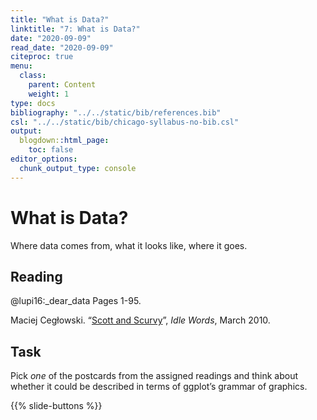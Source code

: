 ```yaml
---
title: "What is Data?"
linktitle: "7: What is Data?"
date: "2020-09-09"
read_date: "2020-09-09"
citeproc: true
menu:
  class:
    parent: Content
    weight: 1
type: docs
bibliography: "../../static/bib/references.bib"
csl: "../../static/bib/chicago-syllabus-no-bib.csl"
output:
  blogdown::html_page:
    toc: false
editor_options: 
  chunk_output_type: console
---
```


# What is Data?

Where data comes from, what it looks like, where it goes.

## Reading

@lupi16:_dear_data Pages 1-95.

Maciej Cegłowski. "[Scott and Scurvy](https://idlewords.com/2010/03/scott_and_scurvy.htm)", _Idle Words_, March 2010. 

## Task 

Pick _one_ of the postcards from the assigned readings and think about whether it could be described in terms of ggplot's grammar of graphics.

{{% slide-buttons %}}
